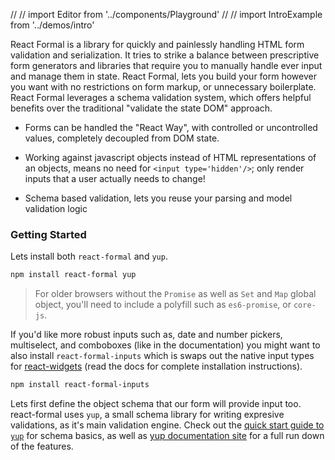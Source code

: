 
// // import Editor from '../components/Playground'
// // import IntroExample from '../demos/intro'


React Formal is a library for quickly and painlessly handling HTML form
validation and serialization. It tries to strike a balance between
prescriptive form generators and libraries that require you to manually
handle ever input and manage them in state. React Formal, lets you build your
form however you want with no restrictions on form markup, or unnecessary boilerplate.
React Formal leverages a schema validation system, which offers helpful benefits
over the traditional "validate the state DOM" approach.

- Forms can be handled the "React Way", with controlled or uncontrolled values,
  completely decoupled from DOM state.

- Working against javascript objects instead of HTML representations of an objects,
  means no need for `<input type='hidden'/>`; only render inputs that a user actually needs to change!
- Schema based validation, lets you reuse your parsing and model validation logic

### Getting Started

Lets install both `react-formal` and `yup`.

```sh
npm install react-formal yup
```

> For older browsers without the `Promise` as well as `Set` and `Map` global object, you'll need to include
> a polyfill such as `es6-promise`, or `core-js`.

If you'd like more robust inputs such as, date and number pickers, multiselect,
and comboboxes (like in the documentation) you might want to also install `react-formal-inputs` which
is swaps out the native input types for [react-widgets](http://jquense.github.io/react-widgets/) (read the docs for complete installation instructions).

```sh
npm install react-formal-inputs
```

Lets first define the object schema that our form will provide input too.
react-formal uses `yup`, a small schema library for writing expresive validations, as it's main validation engine.
Check out the [quick start guide to `yup`](https://runkit.com/jquense/yup#) for schema basics,
as well as [yup documentation site](https://github.com/jquense/yup/blob/master/README.md) for
a full run down of the features.
